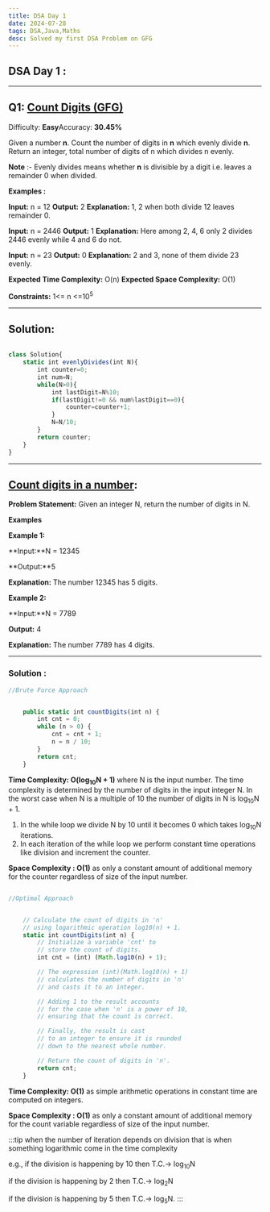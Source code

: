 ```yaml
---
title: DSA Day 1
date: 2024-07-28
tags: DSA,Java,Maths
desc: Solved my first DSA Problem on GFG
---
```


<article className=" mt-4  prose dark:prose-invert">

## DSA Day 1 :&#x20;

---

## Q1: [Count Digits (GFG)](https://www.geeksforgeeks.org/problems/count-digits5716/1)

Difficulty: **Easy**Accuracy: **30.45%**

Given a number **n**. Count the number of digits in **n** which evenly divide **n**. Return an integer, total number of digits of n which divides n evenly.

**Note** :- Evenly divides means whether **n** is divisible by a digit i.e. leaves a remainder 0 when divided.

**Examples :**

**Input:** n = 12
**Output:** 2
**Explanation:** 1, 2 when both divide 12 leaves remainder 0.

**Input:** n = 2446
**Output:** 1
**Explanation:** Here among 2, 4, 6 only 2 divides 2446 evenly while 4 and 6 do not.

**Input:** n = 23
**Output:** 0
**Explanation:** 2 and 3, none of them divide 23 evenly.

**Expected Time Complexity:** O(n)
**Expected Space Complexity:** O(1)

**Constraints:**
1\<= n \<=10<sup>5</sup>

---

##

## Solution:

```js

class Solution{
    static int evenlyDivides(int N){
        int counter=0;
        int num=N;
        while(N>0){
            int lastDigit=N%10;
            if(lastDigit!=0 && num%lastDigit==0){
                counter=counter+1;
            }
            N=N/10;
        }
        return counter;
    }
}
```

---

## [Count digits in a number](https://takeuforward.org/data-structure/count-digits-in-a-number/):&#x20;

**Problem Statement:** Given an integer N, return the number of digits in N.

**Examples**

**Example 1:**

**Input:**N = 12345

**Output:**5

**Explanation:** The number 12345 has 5 digits.

**Example 2:**

**Input:**N = 7789

**Output:** 4

**Explanation:** The number 7789 has 4 digits.

---

### Solution :

```js
//Brute Force Approach


    public static int countDigits(int n) {
        int cnt = 0;
        while (n > 0) {
            cnt = cnt + 1;
            n = n / 10;
        }
        return cnt;
    }
```

**Time Complexity: O(log<sub>10</sub>N + 1)** where N is the input number. The time complexity is determined by the number of digits in the input integer N. In the worst case when N is a multiple of 10 the number of digits in N is log<sub>10</sub>N + 1.

1. In the while loop we divide N by 10 until it becomes 0 which takes log<sub>10</sub>N iterations.
2. In each iteration of the while loop we perform constant time operations like division and increment the counter.

**Space Complexity : O(1)** as only a constant amount of additional memory for the counter regardless of size of the input number.

```js

//Optimal Approach


    // Calculate the count of digits in 'n'
    // using logarithmic operation log10(n) + 1.
    static int countDigits(int n) {
        // Initialize a variable 'cnt' to
        // store the count of digits.
        int cnt = (int) (Math.log10(n) + 1);

        // The expression (int)(Math.log10(n) + 1)
        // calculates the number of digits in 'n'
        // and casts it to an integer.

        // Adding 1 to the result accounts
        // for the case when 'n' is a power of 10,
        // ensuring that the count is correct.

        // Finally, the result is cast
        // to an integer to ensure it is rounded
        // down to the nearest whole number.

        // Return the count of digits in 'n'.
        return cnt;
    }

```

**Time Complexity: O(1)** as simple arithmetic operations in constant time are computed on integers.

**Space Complexity : O(1)** as only a constant amount of additional memory for the count variable regardless of size of the input number.

:::tip
when the number of iteration depends on division that is when something logarithmic come in the time complexity&#x20;

e.g., if the division is happening by 10 then T.C.-> log<sub>10</sub>N&#x20;

if the division is happening by 2 then T.C.-> log<sub>2</sub>N &#x20;

if the division is happening by 5 then T.C.-> log<sub>5</sub>N.&#x20;
:::

</article>
